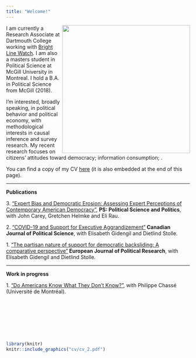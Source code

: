 ```yaml
---
title: "Welcome!"
---
```


<div><img src="20191107_171006.jpg" width="350px" align="right" class="rotate90"></div>

I am currently a Research Associate at Dartmouth College working with <a href="brightlinewatch.org"><u>Bright Line Watch</u></a>. I am also a masters student in Political Science at McGill University in Montreal. I hold a B.A. in Political Science from McGill (2018). 

I'm interested, broadly speaking, in political behavior and political economy, with methodological interests in causal inference and survey research. My recent research focuses on citizens' attitudes toward democracy; information consumption; . 

You can find a copy of my CV <a href="cv/cv_2.pdf"><u>here</u></a> (it is also embedded at the end of this page).
<hr>
<b>Publications</b>

3\. <a href="https://www.cambridge.org/core/journals/ps-political-science-and-politics/article/expert-bias-and-democratic-erosion-assessing-expert-perceptions-of-contemporary-american-democracy/0620719DD8C8A4FE1055AF268A3732E0"><u>"Expert Bias and Democratic Erosion: Assessing Expert Perceptions of Contemporary American Democracy"</u></a>, <b>PS: Political Science and Politics</b>, with John Carey, Gretchen Helmke and Eli Rau. 

2\. <a href="https://www.cambridge.org/core/journals/canadian-journal-of-political-science-revue-canadienne-de-science-politique/article/covid19-and-support-for-executive-aggrandizement/51E9E60701AAEF93C01EB3D2E8BE0A69"><u>"COVID-19 and Support for Executive Aggrandizement"</u></a><b> Canadian Journal of Political Science</b>, with Elisabeth Gidengil and Dietlind Stolle. 

1\. <a href="https://ejpr.onlinelibrary.wiley.com/doi/10.1111/1475-6765.12502"><u>"The partisan nature of support for democratic backsliding: A comparative perspective"</u></a><b> European Journal of Political Research</b>, with Elisabeth Gidengil and Dietlind Stolle. 

<hr>
<b>Work in progress</b>

1\. <a href="work_in_progress/knowledge_assessments_ms_csdc.pdf"><u>"Do Americans Know What They Don't Know?"</u></a>, with Philippe Chassé (Université de Montréal). 

<p style = "margin-left:5%"></p>

<div style="height: 100px;">&nbsp;</div>

```r
library(knitr)
knitr::include_graphics("cv/cv_2.pdf")
```
